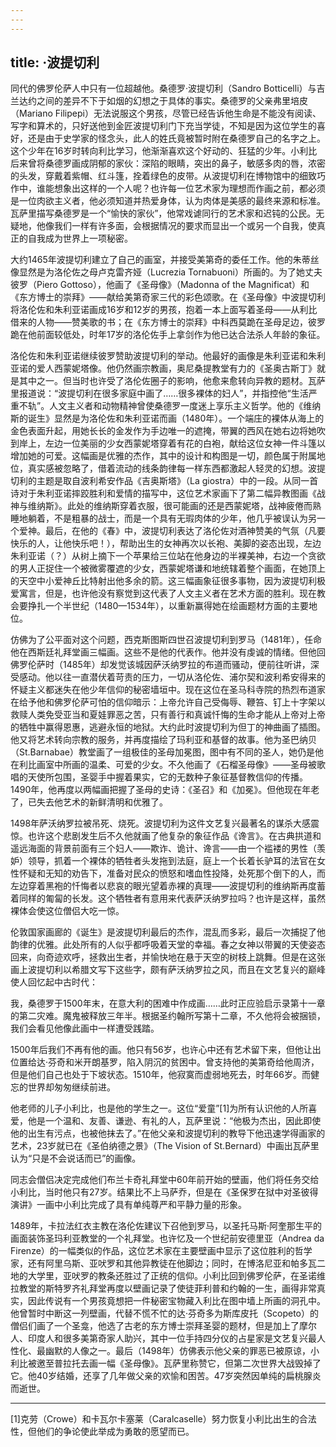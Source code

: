 ```yaml
---
---
---
```

title: ·波提切利
---




同代的佛罗伦萨人中只有一位超越他。桑德罗·波提切利（Sandro Botticelli）与吉兰达约之间的差异不下于如烟的幻想之于具体的事实。桑德罗的父亲弗里培皮（Mariano Filipepi）无法说服这个男孩，尽管已经告诉他生命是不能没有阅读、写字和算术的，只好送他到金匠波提切利门下充当学徒，不知是因为这位学生的喜好，还是由于史学家的怪念头，此人的姓氏竟被暂时附在桑德罗自己的名字之上。这个少年在16岁时转向利比学习，他渐渐喜欢这个好动的、狂猛的少年。小利比后来曾将桑德罗画成阴郁的家伙：深陷的眼睛，突出的鼻子，敏感多肉的唇，浓密的头发，穿戴着紫帽、红斗篷，拴着绿色的皮带。从波提切利在博物馆中的细致巧作中，谁能想象出这样的一个人呢？也许每一位艺术家为理想而作画之前，都必须是一位肉欲主义者，他必须知道并热爱身体，认为肉体是美感的最终来源和标准。瓦萨里描写桑德罗是一个“愉快的家伙”，他常戏谑同行的艺术家和迟钝的公民。无疑地，他像我们一样有许多面，会根据情况的要求而显出一个或另一个自我，使真正的自我成为世界上一项秘密。

大约1465年波提切利建立了自己的画室，并接受美第奇的委任工作。他的朱蒂丝像显然是为洛伦佐之母卢克雷齐娅（Lucrezia Tornabuoni）所画的。为了她丈夫彼罗（Piero Gottoso），他画了《圣母像》（Madonna of the Magnificat）和《东方博士的崇拜》——献给美第奇家三代的彩色颂歌。在《圣母像》中波提切利将洛伦佐和朱利亚诺画成16岁和12岁的男孩，抱着一本上面写着圣母——从利比借来的人物——赞美歌的书；在《东方博士的崇拜》中科西莫跪在圣母足边，彼罗跪在他前面较低处，时年17岁的洛伦佐手上拿剑作为他已达合法杀人年龄的象征。

洛伦佐和朱利亚诺继续彼罗赞助波提切利的举动。他最好的画像是朱利亚诺和朱利亚诺的爱人西蒙妮塔像。他仍然画宗教画，奥尼桑提教堂有力的《圣奥古斯丁》就是其中之一。但当时也许受了洛伦佐圈子的影响，他愈来愈转向异教的题材。瓦萨里报道说：“波提切利在很多家庭中画了……很多裸体的妇人”，并指控他“生活严重不轨”。人文主义者和动物精神曾使桑德罗一度迷上享乐主义哲学。他的《维纳斯的诞生》显然是为洛伦佐和朱利亚诺而画（1480年）。一个端庄的裸体从海上的金色表面升起，用她长长的金发作为手边唯一的遮掩，带翼的西风在她右边将她吹到岸上，左边一位美丽的少女西蒙妮塔穿着有花的白袍，献给这位女神一件斗篷以增加她的可爱。这幅画是优雅的杰作，其中的设计和构图是一切，颜色属于附属地位，真实感被忽略了，借着流动的线条韵律每一样东西都激起人轻灵的幻想。波提切利的主题是取自波利希安作品《吉奥斯塔》（La giostra）中的一段。从同一首诗对于朱利亚诺摔跤胜利和爱情的描写中，这位艺术家画下了第二幅异教图画《战神与维纳斯》。此处的维纳斯穿着衣服，很可能画的还是西蒙妮塔，战神疲倦而熟睡地躺着，不是粗暴的战士，而是一个具有无瑕肉体的少年，他几乎被误认为另一个爱神。最后，在他的《春》中，波提切利表达了洛伦佐对酒神赞美的气氛（凡要快乐的人，让他快乐吧！），帮助出生的女神再次以长袍、美脚的姿态出现，左边朱利亚诺（？）从树上摘下一个苹果给三位站在他身边的半裸美神，右边一个贪欲的男人正捉住一个被微雾覆遮的少女，西蒙妮塔谦和地统辖着整个画面，在她顶上的天空中小爱神丘比特射出他多余的箭。这三幅画象征很多事物，因为波提切利极爱寓言，但是，也许他没有察觉到这代表了人文主义者在艺术方面的胜利。现在教会要挣扎一个半世纪（1480—1534年），以重新赢得她在绘画题材方面的主要地位。

仿佛为了公平面对这个问题，西克斯图斯四世召波提切利到罗马（1481年），任命他在西斯廷礼拜堂画三幅画。这些不是他的代表作。他并没有虔诚的情绪。但他回佛罗伦萨时（1485年）却发觉该城因萨沃纳罗拉的布道而骚动，便前往听讲，深受感动。他以往一直潜伏着苛责的压力，一切从洛伦佐、浦尔契和波利希安得来的怀疑主义都迷失在他少年信仰的秘密墙垣中。现在这位在圣马科寺院的热烈布道家在给予他和佛罗伦萨可怕的信仰暗示：上帝允许自己受侮辱、鞭笞、钉上十字架以救赎人类免受亚当和夏娃罪恶之苦，只有善行和真诚忏悔的生命才能从上帝对上帝的牺牲中赢得恩惠，逃避永恒的地狱。大约此时波提切利为但丁的神曲画了插图。他又将艺术转向宗教的服务，并再度描绘了玛利亚和基督的故事。他为圣巴纳贝（St.Barnabae）教堂画了一组极佳的圣母加冕图，图中有不同的圣人，她仍是他在利比画室中所画的温柔、可爱的少女。不久他画了《石榴圣母像》——圣母被歌唱的天使所包围，圣婴手中握着果实，它的无数种子象征基督教信仰的传播。1490年，他再度以两幅画把握了圣母的史诗：《圣召》和《加冕》。但他现在年老了，已失去他艺术的新鲜清明和优雅了。

1498年萨沃纳罗拉被吊死、烧死。波提切利为这件文艺复兴最著名的谋杀大感震惊。也许这个悲剧发生后不久他就画了他复杂的象征作品《谗言》。在古典拱道和遥远海面的背景前面有三个妇人——欺诈、诡计、谗言——由一个褴褛的男性（羡妒）领导，抓着一个裸体的牺牲者头发拖到法庭，庭上一个长着长驴耳的法官在女性怀疑和无知的劝告下，准备对民众的愤怒和嗜血性投降，处死那个倒下的人，而左边穿着黑袍的忏悔者以悲哀的眼光望着赤裸的真理——波提切利的维纳斯再度蓄着同样的匍匐的长发。这个牺牲者有意用来代表萨沃纳罗拉吗？也许是这样，虽然裸体会使这位僧侣大吃一惊。

伦敦国家画廊的《诞生》是波提切利最后的杰作，混乱而多彩，最后一次捕捉了他韵律的优雅。此处所有的人似乎都呼吸着天堂的幸福。春之女神以带翼的天使姿态回来，向奇迹欢呼，拯救出生者，并愉快地在悬于天空的树枝上跳舞。但是在这张画上波提切利以希腊文写下这些字，颇有萨沃纳罗拉之风，而且在文艺复兴的巅峰使人回忆起中古时代：

我，桑德罗于1500年末，在意大利的困难中作成画……此时正应验启示录第十一章的第二灾难。魔鬼被释放三年半。根据圣约翰所写第十二章，不久他将会被捆锁，我们会看见他像此画中一样遭受践踏。



1500年后我们不再有他的画。他只有56岁，也许心中还有艺术留下来，但他让出位置给达·芬奇和米开朗基罗，陷入阴沉的贫困中。曾支持他的美第奇给他周济，但是他们自己也处于下坡状态。1510年，他寂寞而虚弱地死去，时年66岁。而健忘的世界却匆匆继续前进。

他老师的儿子小利比，也是他的学生之一。这位“爱童”[1]为所有认识他的人所喜爱，他是一个温和、友善、谦逊、有礼的人，瓦萨里说：“他极为杰出，因此即使他的出生有污点，也被他抹去了。”在他父亲和波提切利的教导下他迅速学得画家的艺术，23岁就已在《圣伯纳德之景》（The Vision of St.Bernard）中画出瓦萨里认为“只是不会说话而已”的画像。

同志会僧侣决定完成他们布兰卡奇礼拜堂中60年前开始的壁画，他们将任务交给小利比，当时他只有27岁。结果比不上马萨乔，但是在《圣保罗在狱中对圣彼得演讲》一画中小利比完成了具有单纯尊严和平静力量的形象。

1489年，卡拉法红衣主教在洛伦佐建议下召他到罗马，以圣托马斯·阿奎那生平的画面装饰圣玛利亚教堂的一个礼拜堂。也许忆及一个世纪前安德里亚（Andrea da Firenze）的一幅类似的作品，这位艺术家在主要壁画中显示了这位胜利的哲学家，还有阿里乌斯、亚吠罗和其他异教徒在他脚边；同时，在博洛尼亚和帕多瓦二地的大学里，亚吠罗的教条还胜过了正统的信仰。小利比回到佛罗伦萨，在圣诺维拉教堂的斯特罗齐礼拜堂再度以壁画记录了使徒菲利普和约翰的一生，画得非常真实，因此传说有一个男孩竟想把一件秘密宝物藏入利比在图中墙上所画的洞孔中。他曾暂时中断这一列壁画，代替不慌不忙的达·芬奇多为斯库皮托（Scopeto）的僧侣们画了一个圣龛，他选了古老的东方博士崇拜圣婴的题材，但是加上了摩尔人、印度人和很多美第奇家人助兴，其中一位手持四分仪的占星家是文艺复兴最人性化、最幽默的人像之一。最后（1498年）仿佛表示他父亲的罪恶已被原谅，小利比被邀至普拉托去画一幅《圣母像》。瓦萨里称赞它，但第二次世界大战毁掉了它。他40岁结婚，还享了几年做父亲的欢愉和困苦。47岁突然因单纯的扁桃腺炎而逝世。



* * *



[1]克劳（Crowe）和卡瓦尔卡塞莱（Caralcaselle）努力恢复小利比出生的合法性，但他们的争论使此举成为勇敢的愿望而已。